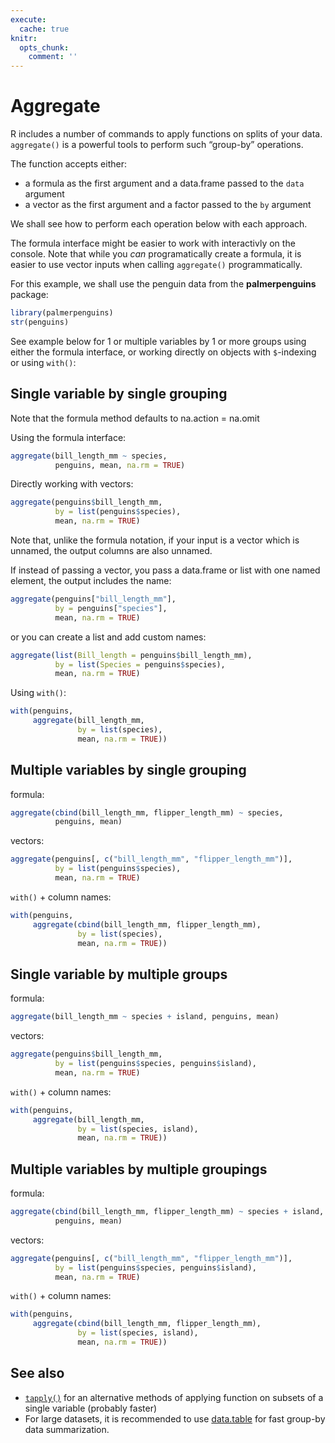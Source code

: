 ```yaml
---
execute:
  cache: true
knitr:
  opts_chunk: 
    comment: ''
---
```

# Aggregate {#sec-aggregate}

R includes a number of commands to apply functions on splits of your data.
`aggregate()` is a powerful tools to perform such "group-by" operations.

The function accepts either:

- a formula as the first argument and a data.frame passed to the `data` argument
- a vector as the first argument and a factor passed to the `by` argument 

We shall see how to perform each operation below with 
each approach. 

The formula interface might be easier to work with 
interactivly on the console. 
Note that while you *can* programatically create a formula, it is easier to use
vector inputs when calling `aggregate()` programmatically. 

For this example, we shall use the penguin data from the **palmerpenguins**
package:

```r
library(palmerpenguins)
str(penguins)
```

See example below for 1 or multiple variables by 1 or more groups using either 
the formula interface, or working directly on objects with `$`-indexing or 
using `with()`:

## Single variable by single grouping

Note that the formula method defaults to na.action = na.omit

Using the formula interface:

```r
aggregate(bill_length_mm ~ species,
          penguins, mean, na.rm = TRUE)
```

Directly working with vectors:

```r
aggregate(penguins$bill_length_mm,
          by = list(penguins$species),
          mean, na.rm = TRUE)
```

Note that, unlike the formula notation, if your input is a vector which is
unnamed, the output columns are also unnamed.

If instead of passing a vector, you pass a data.frame or list with one named
element, the output includes the name:

```r
aggregate(penguins["bill_length_mm"],
          by = penguins["species"],
          mean, na.rm = TRUE)
```

or you can create a list and add custom names:

```r
aggregate(list(Bill_length = penguins$bill_length_mm),
          by = list(Species = penguins$species),
          mean, na.rm = TRUE)
```

Using `with()`:

```r
with(penguins,
     aggregate(bill_length_mm,
               by = list(species),
               mean, na.rm = TRUE))
```

## Multiple variables by single grouping

formula:

```r
aggregate(cbind(bill_length_mm, flipper_length_mm) ~ species,
          penguins, mean)
```

vectors:

```r
aggregate(penguins[, c("bill_length_mm", "flipper_length_mm")],
          by = list(penguins$species),
          mean, na.rm = TRUE)
```

`with()` + column names:

```r
with(penguins,
     aggregate(cbind(bill_length_mm, flipper_length_mm),
               by = list(species),
               mean, na.rm = TRUE))
```

## Single variable by multiple groups

formula:

```r
aggregate(bill_length_mm ~ species + island, penguins, mean)
```

vectors:

```r
aggregate(penguins$bill_length_mm,
          by = list(penguins$species, penguins$island),
          mean, na.rm = TRUE)
```

`with()` + column names:

```r
with(penguins,
     aggregate(bill_length_mm,
               by = list(species, island),
               mean, na.rm = TRUE))
```

## Multiple variables by multiple groupings

formula:

```r
aggregate(cbind(bill_length_mm, flipper_length_mm) ~ species + island,
          penguins, mean)
```

vectors:

```r
aggregate(penguins[, c("bill_length_mm", "flipper_length_mm")],
          by = list(penguins$species, penguins$island),
          mean, na.rm = TRUE)
```

`with()` + column names:

```r
with(penguins,
     aggregate(cbind(bill_length_mm, flipper_length_mm),
               by = list(species, island),
               mean, na.rm = TRUE))
```

## See also

- [`tapply()`]({#tapply}) for an alternative methods of applying function on 
subsets of a single variable (probably faster)
- For large datasets, it is recommended to use [data.table](#sec-datatable) for 
fast group-by data summarization.

